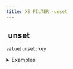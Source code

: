 ```yaml
---
title: XS FILTER -unset
---
```


## <img src="../assets/docuBadge (11).png" alt="" data-size="line" /> unset <a href="#xsunset" id="xsunset"></a>

`value|unset:key`

<details>

<summary>Examples</summary>

```javascript
{"name":"John","age":30}|unset:"age"   // Returns {"name":"John"}
{"name":"John"}|unset:"address"        // Returns {"name":"John"}
```

</details>
